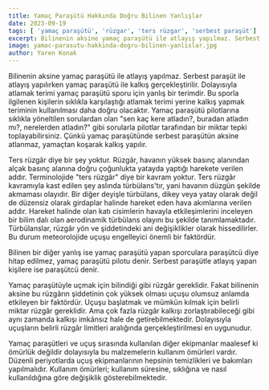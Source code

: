 ```yaml
---
title: Yamaç Paraşütü Hakkında Doğru Bilinen Yanlışlar
date: 2023-09-19
tags: [ 'yamaç paraşütü', 'rüzgar', 'ters rüzgar', 'serbest paraşüt']
excerpt: Bilinenin aksine yamaç paraşütü ile atlayış yapılmaz. Serbest paraşüt ile atlayış yapılırken yamaç paraşütü ile kalkış gerçekleştirilir
image: yamac-parasutu-hakkinda-dogru-bilinen-yanlislar.jpg
author: Yaren Konak
---
```


Bilinenin aksine yamaç paraşütü ile atlayış yapılmaz. Serbest paraşüt ile atlayış yapılırken yamaç paraşütü ile kalkış gerçekleştirilir. Dolayısıyla atlamak terimi yamaç paraşütü sporu için yanlış bir terimdir. Bu sporla ilgilenen kişilerin sıklıkla karşılaştığı atlamak terimi yerine kalkış yapmak teriminin kullanılması daha doğru olacaktır. Yamaç paraşütü pilotlarına sıklıkla yöneltilen sorulardan olan "sen kaç kere atladın?, buradan atladın mı?, nerelerden atladın?" gibi sorularla pilotlar tarafından bir miktar tepki toplayabilirsiniz. Çünkü yamaç paraşütünde serbest paraşütün aksine atlanmaz, yamaçtan koşarak kalkış yapılır.

Ters rüzgâr diye bir şey yoktur. Rüzgâr, havanın yüksek basınç alanından alçak basınç alanına doğru çoğunlukta yatayda yaptığı harekete verilen addır. Terminolojide "ters rüzgâr" diye bir kavram yoktur. Ters rüzgâr kavramıyla kast edilen şey aslında türbülans'tır, yani havanın düzgün şekilde akmaması olayıdır. Bir diğer deyişle türbülans, dikey veya yatay olarak değil de düzensiz olarak girdaplar halinde hareket eden hava akımlarına verilen addır. Hareket halinde olan katı cisimlerin havayla etkileşimlerini inceleyen bir bilim dalı olan aerodinamik türbülans olayını bu şekilde tanımlamaktadır. Türbülanslar, rüzgâr yön ve şiddetindeki ani değişiklikler olarak hissedilirler. Bu durum meteorolojide uçuşu engelleyici önemli bir faktördür.

Bilinen bir diğer yanlış ise yamaç paraşütü yapan sporculara paraşütcü diye hitap edilmez, yamaç paraşütü pilotu denir. Serbest paraşütle atlayış yapan kişilere ise paraşütcü denir.

Yamaç paraşütüyle uçmak için bilindiği gibi rüzgâr gereklidir. Fakat bilinenin aksine bu rüzgârın şiddetinin çok yüksek olması uçuşu olumsuz anlamda etkileyen bir faktördür. Uçuşu başlatmak ve mümkün kılmak için belirli miktar rüzgâr gereklidir. Ama çok fazla rüzgâr kalkışı zorlaştırabileceği gibi aynı zamanda kalkışı imkânsız hale de getirebilmektedir. Dolayısıyla uçuşların belirli rüzgâr limitleri aralığında gerçekleştirilmesi en uygunudur.

Yamaç paraşütleri ve uçuş sırasında kullanılan diğer ekipmanlar maalesef ki ömürlük değildir dolayısıyla bu malzemelerin kullanım ömürleri vardır. Düzenli periyotlarda uçuş ekipmanlarının hepsinin temizlikleri ve bakımları yapılmalıdır. Kullanım ömürleri; kullanım süresine, sıklığına ve nasıl kullanıldığına göre değişiklik gösterebilmektedir.

<CustomImage src="https://raw.githubusercontent.com/ademberk90/yamacparasutusakarya-blogposts
/main/images/content/yamac-parasutu-hakkinda-dogru-bilinen-yanlislar1.png" alt="Tandem Photo" />
